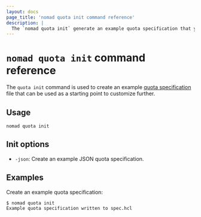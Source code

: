 ```yaml
---
layout: docs
page_title: 'nomad quota init command reference'
description: |
  The `nomad quota init` generate an example quota specification that you can customize for your Nomad Enterprise quota specification.
---
```


# `nomad quota init` command reference

The `quota init` command is used to create an example [quota specification][]
file that can be used as a starting point to customize further.

<EnterpriseAlert product="nomad"/>

## Usage

```plaintext
nomad quota init
```

## Init options

- `-json`: Create an example JSON quota specification.

## Examples

Create an example quota specification:

```shell-session
$ nomad quota init
Example quota specification written to spec.hcl
```

[quota specification]: /nomad/docs/other-specifications/quota
